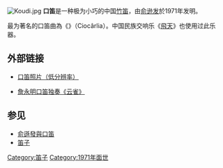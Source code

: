 {{Otheruses|subject=一種樂器|other=日本樂團[[Mr.Children|Mr.Children]]的[[單曲|單曲]]|口笛 (單曲)}}
{{Unreferenced|time=2022-05-31T09:38:19+00:00}}
[[File:Koudi.jpg|thumb]]
'''口笛'''是一种极为小巧的中国[[竹笛|竹笛]]，由[[俞逊发|俞逊发]]於1971年发明。

最为著名的口笛曲為《{{Tsl|en|Ciocârlia_(folk_tune)|雲雀 (口笛獨奏曲)|雲雀}}》（Ciocârlia）。中国民族交响乐《[[飛天_(樂曲)|飛天]]》也使用过此乐器。

==外部链接==

*[http://yuemi.net/images3/MZ_guanyue/koudi.jpg 口笛照片（低分辨率）]{{Wayback|url=http://yuemi.net/images3/MZ_guanyue/koudi.jpg |date=20070928105943 }}

*[http://www.youtube.com/watch?v=6VNumjO0aJ4 詹永明口笛独奏《云雀》]{{Wayback|url=http://www.youtube.com/watch?v=6VNumjO0aJ4 |date=20160410084628 }}

==参见==

* [[俞遜發#口笛的發明製作|俞遜發與口笛]]
* [[笛子|笛子]]

{{中国民族乐器}}

{{Musical-instruments-stub}}

[[Category:笛子|Category:笛子]]
[[Category:1971年面世|Category:1971年面世]]